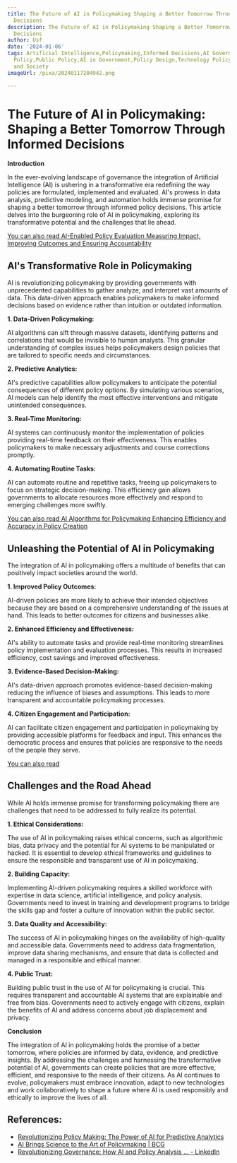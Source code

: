 ```yaml
---
title: The Future of AI in Policymaking Shaping a Better Tomorrow Through Informed
  Decisions
description: The Future of AI in Policymaking Shaping a Better Tomorrow Through Informed
  Decisions
author: Usf
date: '2024-01-06'
tags: Artificial Intelligence,Policymaking,Informed Decisions,AI Governance,AI Ethics,AI
  Policy,Public Policy,AI in Government,Policy Design,Technology Policy,AI for Good,AI
  and Society
imageUrl: /pixa/20240117204942.png

---
```

# The Future of AI in Policymaking: Shaping a Better Tomorrow Through Informed Decisions

**Introduction**

In  the  ever-evolving landscape of governance the integration of Artificial Intelligence  (AI) is ushering in  a transformative  era redefining the way policies are formulated, implemented and evaluated. AI's prowess in data analysis, predictive modeling, and automation holds immense promise for  shaping a better tomorrow through informed policy decisions. This article  delves  into the burgeoning role of AI  in policymaking, exploring its transformative potential and  the challenges  that lie ahead.

[You can also read AI-Enabled Policy Evaluation Measuring Impact, Improving Outcomes and Ensuring Accountability](AI-Enabled%20Policy%20Evaluation%20Measuring%20Impact%2C%20Improving%20Outcomes%2C%20and%20Ensuring%20Accountability)


## AI's Transformative Role in Policymaking

AI is revolutionizing policymaking by providing governments with unprecedented capabilities to gather analyze, and interpret vast amounts  of data. This data-driven approach enables policymakers to make informed decisions based  on evidence rather than intuition  or  outdated information.

**1. Data-Driven Policymaking:**

AI algorithms can sift through massive datasets,  identifying patterns and correlations that would be invisible  to human analysts. This granular understanding of complex issues  helps policymakers design policies that are tailored to specific needs and circumstances.

**2. Predictive Analytics:**

AI's predictive capabilities allow policymakers to anticipate the potential consequences of different  policy  options. By simulating various scenarios, AI models can help identify the  most effective interventions and mitigate unintended consequences.

**3. Real-Time Monitoring:**

AI systems  can continuously monitor the implementation of policies providing real-time feedback on their effectiveness. This enables  policymakers to make necessary adjustments and course corrections promptly.

**4. Automating Routine Tasks:**

AI  can automate  routine and repetitive tasks,  freeing up policymakers to focus on strategic decision-making. This efficiency gain allows governments to allocate resources  more effectively and respond to emerging challenges more swiftly.

[You can also read AI Algorithms for  Policymaking Enhancing Efficiency  and Accuracy in Policy Creation](AI%20Algorithms%20for%20Policymaking%20Enhancing%20Efficiency%20and%20Accuracy%20in%20Policy%20Creation)


## Unleashing the Potential of AI in Policymaking

The integration  of AI in  policymaking offers a multitude of benefits that  can positively impact societies around the world.

**1. Improved Policy Outcomes:**

AI-driven policies are more likely to achieve their intended objectives because they are based on a  comprehensive understanding of the issues at hand. This leads to better outcomes for citizens and businesses  alike.

**2. Enhanced Efficiency and Effectiveness:**

AI's ability to automate tasks and provide real-time monitoring streamlines policy  implementation and evaluation processes. This  results in increased efficiency, cost savings  and improved effectiveness.

**3. Evidence-Based Decision-Making:**

AI's data-driven  approach promotes  evidence-based decision-making reducing the influence of biases and assumptions. This leads  to more transparent and accountable policymaking processes.

**4. Citizen Engagement and Participation:**

AI can facilitate citizen engagement and participation  in policymaking by providing accessible platforms for feedback and input.  This  enhances the democratic process and ensures that policies  are responsive to the needs of the  people they serve.

[You can also  read ]()


## Challenges and the Road Ahead

While AI holds immense promise for transforming policymaking there are challenges that need  to be  addressed to fully realize its potential.

**1. Ethical Considerations:**

The  use of AI in  policymaking raises  ethical concerns, such as algorithmic  bias, data privacy and the potential for AI systems to be manipulated or hacked. It is essential to develop ethical frameworks and guidelines to ensure the responsible and transparent use of AI  in  policymaking.

**2. Building Capacity:**

Implementing AI-driven policymaking requires a skilled  workforce with expertise in data science, artificial intelligence, and policy analysis. Governments  need to invest in training and development programs  to bridge the skills gap  and foster a culture of innovation within the public sector.

**3. Data Quality and Accessibility:**

The success of AI in policymaking hinges on the availability of high-quality and accessible data. Governments need  to address data  fragmentation, improve data sharing mechanisms, and ensure that data is collected and managed in a responsible and ethical manner.

**4. Public Trust:**

Building public trust in the  use of AI  for policymaking is crucial. This requires transparent and  accountable AI systems that are explainable and free from bias. Governments need to actively engage with citizens, explain the benefits of AI and address concerns about  job displacement and privacy.

**Conclusion**

The integration of AI in policymaking holds the promise  of a better tomorrow,  where policies are  informed by data, evidence, and predictive insights. By addressing the challenges and harnessing the transformative potential of AI,  governments  can create policies that are more effective, efficient, and responsive to the needs of their citizens. As AI continues to evolve, policymakers  must embrace innovation, adapt to new technologies and work collaboratively to shape a future where AI is used  responsibly and ethically to improve the lives of all.

## References:
- [Revolutionizing Policy Making: The Power of AI for Predictive Analytics](https://www.linkedin.com/pulse/revolutionizing-policy-making-power-ai-predictive-vivek-vaidyanathan)
- [AI Brings Science to the Art of Policymaking | BCG](https://www.bcg.com/publications/2021/how-artificial-intelligence-can-shape-policy-making)
- [Revolutionizing Governance: How AI and Policy Analysis ... - LinkedIn](https://www.linkedin.com/pulse/revolutionizing-governance-how-ai-policy-analysis)
